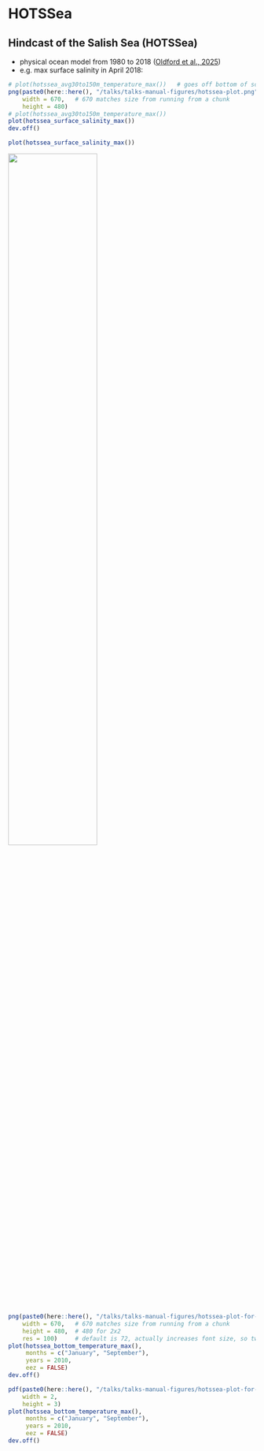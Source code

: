 # HOTSSea

## Hindcast of the Salish Sea (HOTSSea)

- physical ocean model from 1980 to 2018 ([Oldford et al.,
  2025](https://doi.org/10.5194/gmd-2024-58))
- e.g. max surface salinity in April 2018:
```r
# plot(hotssea_avg30to150m_temperature_max())   # goes off bottom of screen
png(paste0(here::here(), "/talks/talks-manual-figures/hotssea-plot.png"),
    width = 670,   # 670 matches size from running from a chunk
    height = 480)
# plot(hotssea_avg30to150m_temperature_max())
plot(hotssea_surface_salinity_max())
dev.off()
```

```r
plot(hotssea_surface_salinity_max())
```

![](talks-manual-figures/hotssea-plot.png){width=60%}

```r
png(paste0(here::here(), "/talks/talks-manual-figures/hotssea-plot-for-sopo-25-report-2.png"),
    width = 670,   # 670 matches size from running from a chunk
    height = 480,  # 480 for 2x2
    res = 100)     # default is 72, actually increases font size, so tweak as desired
plot(hotssea_bottom_temperature_max(),
     months = c("January", "September"),
     years = 2010,
     eez = FALSE)
dev.off()

pdf(paste0(here::here(), "/talks/talks-manual-figures/hotssea-plot-for-sopo-25-report-2.pdf"),
    width = 2,
    height = 3)
plot(hotssea_bottom_temperature_max(),
     months = c("January", "September"),
     years = 2010,
     eez = FALSE)
dev.off()
```
